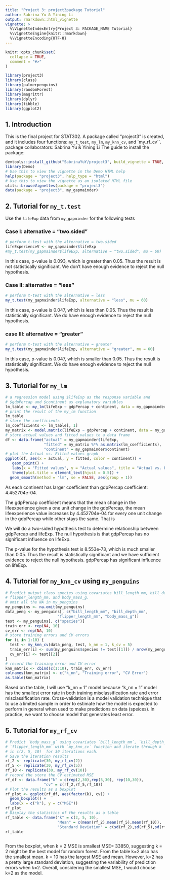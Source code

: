 ```yaml
---
title: "Project 3: project3package Tutorial"
author: Sabrina Yu & Yining Li
output: rmarkdown::html_vignette
vignette: >
  %\VignetteIndexEntry{Project 3: PACKAGE_NAME Tutorial}
  %\VignetteEngine{knitr::rmarkdown}
  %\VignetteEncoding{UTF-8}
---
```


```r
knitr::opts_chunk$set(
  collapse = TRUE,
  comment = "#>"
)
```

```r
library(project3)
library(class)
library(palmerpenguins)
library(randomForest)
library(magrittr)
library(dplyr)
library(tibble)
library(ggplot2)

```

## 1. Introduction

This is the final project for STAT302. A package called "project3" is created, and it includes four functions: `my_t_test`, `my_lm`, `my_knn_cv`, and `my_rf_cv``.
package collaborators: Sabrina Yu & Yining Li
The guide to install the package:

```r
devtools::install_github("SabrinaYuY/project3", build_vignette = TRUE, build_opts = c())
library(Demo)
# Use this to view the vignette in the Demo HTML help
help(package = "project3", help_type = "html")
# Use this to view the vignette as an isolated HTML file
utils::browseVignettes(package = "project3")
data(package = "project3", my_gapmainder)
```
## 2. Tutorial for `my_t.test`

Use the `lifeExp` data from `my_gapminder` for the following tests

### Case I: alternative = "two.sided"
 \begin{align}
  H_0: \mu &= 60,\\
  H_a: \mu &\neq 60.
  \end{align}
  
```r
# perform t-test with the alternative = two.sided
lifeExperienceV <- my_gapmainder$lifeExp
#my_t.test(my_gapmainder$lifeExp, alternative = "two.sided", mu = 60)
```
In this case, p-value is 0.093, which is greater than 0.05. Thus the result is not statistically significant.
We don't have enough evidence to reject the null hypothesis.

### Case II: alternative = "less"
  \begin{align}
  H_0: \mu &= 60,\\
  H_a: \mu &< 60.
  \end{align}
  
```r
# perform t-test with the alternative = less
my_t.test(my_gapmainder$lifeExp, alternative = "less", mu = 60)
```
In this case, p-value is 0.047, which is less than 0.05. Thus the result is statistically significant.
We do have enough evidence to reject the null hypothesis. 

### case III: alternative = "greater"
  \begin{align}
  H_0: \mu &= 60,\\
  H_a: \mu &> 60.
  \end{align}
```r
# perform t-test with the alternative = greater
my_t.test(my_gapmainder$lifeExp, alternative = "greater", mu = 60)
```
In this case, p-value is 0.047, which is smaller than 0.05. Thus the result is statistically significant.
We do have enough evidence to reject the null hypothesis.

## 3. Tutorial for `my_lm`

```r
# a regression model using $lifeExp as the response variable and 
# $gdpPercap and $continent as explanatory variables
lm_table <- my_lm(lifeExp ~ gdpPercap + continent, data = my_gapmainder)
# print the result of the my_lm function
lm_table
# store the coefficients 
lm_coefficients <- lm_table[, 1]
my_matrix <- model.matrix(lifeExp ~ gdpPercap + continent, data = my_gapmainder)
# store actual values and fitted values to a data frame
df <- data.frame("actual" = my_gapmainder$lifeExp, 
                 "fitted" = my_matrix %*% as.matrix(lm_coefficients), 
                 "continent" = my_gapmainder$continent)
# plot the Actual vs. Fitted values graph
ggplot(df, aes(x = actual, y = fitted, color = continent)) +
   geom_point() +
   labs(x = "Fitted values", y = "Actual values", title = "Actual vs. Fitted") + 
   theme(plot.title = element_text(hjust = 0.5)) +
  geom_smooth(method = "lm", se = FALSE, aes(group = 1))
```

As each continent has larger coefficient than gdpPercap coefficient: 4.452704e-04.

The gdpPercap coefficient means that the mean change in the lifeexperience 
given a one unit change in the gdpPercap,  the mean lifeexperience value 
increases by 4.452704e-04 for every one unit change in the gdpPercap while other
stays the same. That is 

We will do a two-sided hypothesis test to determine relationship between
gdpPercap and lifeExp. The null hypothesis is that gdpPercap has no significant 
influence on lifeExp.

  \begin{align}
  H_0: \beta &= 0,\\
  H_a: \beta &\neq 0.
  \end{align}

The p-value for the hypothesis test is 8.553e-73, which is much smaller than 
0.05. Thus the result is statistically significant and we have 
sufficient evidence to reject the null hypothesis. 
gdpPercap has significant influence on lifeExp.

## 4. Tutorial for `my_knn_cv` using `my_penguins`

```r
# Predict output class species using covariates bill_length_mm, bill_depth_mm, 
# flipper_length_mm, and body_mass_g.
# omit all the NA in my_penguins
my_penguins <- na.omit(my_penguins)
data_peng <- my_penguins[, c("bill_length_mm", "bill_depth_mm", 
                       "flipper_length_mm", "body_mass_g")]
test <- my_penguins[, c("species")]
train_err <- rep(NA, 10)
cv_err <- rep(NA, 10)
# store training errors and CV errors
for (i in 1:10) {
  test <- my_knn_cv(data_peng, test, k_nn = 1, k_cv = 5)
  train_err[i] <- sum(my_penguins$species != test[[1]]) / nrow(my_penguins)
  cv_err[i] <- test[[2]]
}
# record the training error and CV error
knn_matrix <- cbind(c(1:10), train_err, cv_err)
colnames(knn_matrix) <- c("k_nn", "Training error", "CV Error")
as.table(knn_matrix)
```

Based on the table, I will use "k_nn = 1" model because "k_nn = 1" model has the 
smallest error rate in both training misclassification rate and error 
misclassification rate. 
Cross-validation is a model validation technique that  to use a limited sample 
in order to estimate how the model is expected to perform in general 
when used to make predictions on data (speices). In practice, we want to choose 
model that generates least error. 


## 5. Tutorial for `my_rf_cv`

```r
# Predict `body_mass_g` using covariates `bill_length_mm`, `bill_depth_mm`, and 
# `flipper_length_mm` with `my_knn_cv` function and iterate through k 
# in c(2, 5, 10)  for 30 iterations each.
# Save the iteration results
rf_2 <- replicate(30, my_rf_cv(2))
rf_5 <- replicate(30, my_rf_cv(5))
rf_10 <- replicate(30, my_rf_cv(10))
# record the store the CV estimated MSE
rf_df <- data.frame("k" = c(rep(2,30),rep(5,30), rep(10,30)),
                 "cv" = c(rf_2,rf_5,rf_10))
# Plot the results as a boxplot
rf_plot <- ggplot(rf_df, aes(factor(k), cv)) +
  geom_boxplot() +
  labs(x = c("k"), y = c("MSE"))
rf_plot
# Display the statistics of the results as a table
rf_table <- data.frame("k" = c(2, 5, 10),
                       "Mean" = c(mean(rf_2),mean(rf_5),mean(rf_10)),
                       "Standard Deviation" = c(sd(rf_2),sd(rf_5),sd(rf_10)))
rf_table
                       
```
From the boxplot, when k = 2 MSE is smallest MSE= 33850, suggesting k = 2 might 
be the best model for random forest. From the table k=2 also has the smallest 
mean. k = 10 has the largest MSE and mean. However, k=2 has a pretty large 
standard deviation, suggesting the variability of prediction errors when k=2.
Overall, considering the smallest MSE, I would choose k=2 as the model. 


 

